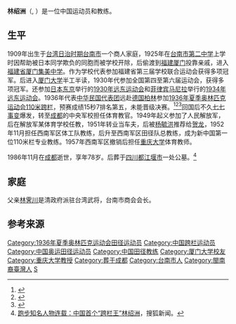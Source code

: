 {{Infobox sportsperson
| name        = 林绍洲<br>Ling Shuw-chow
| birth_name  = 
| image       =
| caption     =
| nationality ={{PRC}}
| sport       = 田径
| event       = [[110米跨栏|110米跨栏]]
| club        = 
| birth_date  = {{birth date|1909|5|5|df=yes}}
| birth_place = [[台湾日治时期|台湾日治时期]][[台南|台南]]<ref>{{cite web|url=http://www.cqytjw.com/zbhd/20131210/163955.aspx|title=2013年11月重庆市青年台胞赴台交流考察团|date=2 December 2013|accessdate=24 March 2020|language=zh|website=Chongqing Yutai Economic and Cultural Communication Center|archive-date=2020-03-24|archive-url=https://web.archive.org/web/20200324095759/http://www.cqytjw.com/zbhd/20131210/163955.aspx|dead-url=no}}</ref>
| death_date  = {{death date and age|1987|11||1909|5|5}}
| death_place = {{CHN}}[[四川|四川]][[成都|成都]]
| height      =
| weight      =
}}
'''林绍洲'''（{{lang-en|Ling Shuw-chow}}, {{bd|1909年|5月5日|1987年|11月}}）是一位中国运动员和教练。

==生平==
1909年出生于[[台湾日治时期|台湾日治时期]][[台南市|台南市]]一个商人家庭，1925年在[[台南市第二中学|台南市第二中学]]上学时因帮助被日本同学欺负的同胞而被学校开除，后偷渡到[[福建|福建]][[厦门|厦门]]投靠亲戚，进入[[福建省厦门集美中学|福建省厦门集美中学]]。作为学校代表参加福建省第三届学校联合运动会获得多项冠军。后进入[[厦门大学|厦门大学]]半工半读，1930年代参加全国第四至第六届运动会，获得多项冠军。还参加[[日本|日本]][[东京|东京]]举行的[[1930年远东运动会|1930年远东运动会]]和[[菲律宾|菲律宾]][[马尼拉|马尼拉]]举行的[[1934年远东运动会|1934年远东运动会]]。1936年代表[[1936年夏季奥林匹克运动会中华民国代表团|中华民国代表团]]远赴[[德国|德国]][[柏林|柏林]]参加[[1936年夏季奥林匹克运动会|1936年夏季奥林匹克运动会]][[110米跨栏|110米跨栏]]，预赛成绩15秒7排名第五，未能晋级决赛。<ref>{{cite web|url=https://www.olympic.org/shuw-chow-ling|title=Shuw-Chow Ling|website=[[Olympic_Games|Olympic Games]]|accessdate=24 March 2020|archive-date=2020-03-24|archive-url=https://web.archive.org/web/20200324095757/https://www.olympic.org/shuw-chow-ling|dead-url=no}}</ref><ref>{{cite web|url=https://do1do2.com.cn/chinasmost/archives/11941|title=中国首位参加奥运110米跨栏比赛的运动员是林绍洲|date=7 October 2014|magazine=China's Most|language=zh|accessdate=2 December 2013|archive-date=2020-03-24|archive-url=https://web.archive.org/web/20200324095800/https://do1do2.com.cn/chinasmost/archives/11941|dead-url=no}}</ref><ref name="SportsRef">{{cite Sports-Reference |url=https://www.sports-reference.com/olympics/athletes/li/lin-shaozhou-1.html |archive-url=https://web.archive.org/web/20200418082854/https://www.sports-reference.com/olympics/athletes/li/lin-shaozhou-1.html |url-status=dead |archive-date=18 April 2020 |title=Lin Shaozhou Olympic Results |accessdate=14 September 2017}}</ref>回国后不久[[七七事变|七七事变]]爆发，转至[[成都|成都]]的中央军校担任体育教官。1949年起义参加了人民解放军，后在解放军某体育学校任教，1951年转业当车夫，后被[[杨毓洪|杨毓洪]]推荐给[[贺龙|贺龙]]，1952年11月担任西南军区体工队教练，后升至西南军区田径队总教练，成为新中国第一位110米栏专业教练。1957年西南军区撤销后担任[[重庆大学|重庆大学]]体育教师。

1986年11月在[[成都|成都]]逝世，享年78岁。后葬于[[四川|四川]][[都江堰市|都江堰市]]一处公墓。<ref>[https://www.sohu.com/a/125322479_314192 跑步知名人物连载：中国首个“跨栏王”林绍洲]，搜狐新闻。</ref>

==家庭==
父亲[[林霁川|林霁川]]是清政府派驻台湾武将，台南市商会会长。

==参考来源==
{{reflist}}

{{authority control}}
{{DEFAULTSORT:Ling Shuw-chow}}
[[Category:1936年夏季奥林匹克运动会田径运动员|Category:1936年夏季奥林匹克运动会田径运动员]]
[[Category:中国跨栏运动员|Category:中国跨栏运动员]]
[[Category:中国奥运田径运动员|Category:中国奥运田径运动员]]
[[Category:中国田径教练|Category:中国田径教练]]
[[Category:厦门大学校友|Category:厦门大学校友]]
[[Category:重庆大学教授|Category:重庆大学教授]]
[[Category:葬于成都|Category:葬于成都]]
[[Category:台南市人|Category:台南市人]]
[[Category:閩南裔臺灣人|Category:閩南裔臺灣人]]
[[Category:林姓|S]]